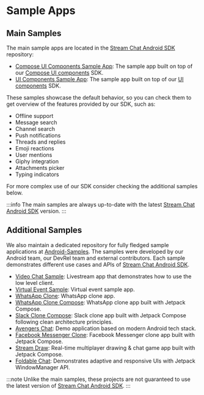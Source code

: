 # Sample Apps

## Main Samples

The main sample apps are located in the [Stream Chat Android SDK](https://github.com/GetStream/stream-chat-android) repository:

- [Compose UI Components Sample App](https://github.com/GetStream/stream-chat-android/tree/v5/stream-chat-android-compose-sample): The sample app built on top of our [Compose UI components](https://github.com/GetStream/stream-chat-android/tree/v5/stream-chat-android-compose) SDK.
- [UI Components Sample App](https://github.com/GetStream/stream-chat-android/tree/v5/stream-chat-android-ui-components-sample): The sample app built on top of our [UI components](https://github.com/GetStream/stream-chat-android/tree/v5/stream-chat-android-ui-components) SDK.

These samples showcase the default behavior, so you can check them to get overview of the features provided by our SDK, such as:

- Offline support
- Message search
- Channel search
- Push notifications
- Threads and replies
- Emoji reactions
- User mentions
- Giphy integration
- Attachments picker
- Typing indicators

For more complex use of our SDK consider checking the additional samples below.

:::info
The main samples are always up-to-date with the latest [Stream Chat Android SDK](https://github.com/GetStream/stream-chat-android) version.
:::

## Additional Samples

We also maintain a dedicated repository for fully fledged sample applications at [Android-Samples](https://github.com/GetStream/Android-Samples). The samples were developed by our Android team, our DevRel team and external contributors. Each sample demonstrates different use cases and APIs of [Stream Chat Android SDK](https://github.com/GetStream/stream-chat-android).

- [Video Chat Sample](https://github.com/GetStream/Android-Samples/tree/main/video-chat-sample): Livestream app that demonstrates how to use the low level client.
- [Virtual Event Sample](https://github.com/GetStream/Android-Samples/tree/main/virtual-event-sample): Virtual event sample app.
- [WhatsApp Clone](https://github.com/GetStream/Android-Samples/tree/main/whatsapp-clone-sample): WhatsApp clone app.
- [WhatsApp Clone Compose](https://github.com/GetStream/whatsApp-clone-compose): WhatsApp clone app built with Jetpack Compose.
- [Slack Clone Compose](https://github.com/GetStream/stream-slack-clone-android): Slack clone app built with Jetpack Compose following clean architecture principles.
- [Avengers Chat](https://github.com/GetStream/AvengersChat): Demo application based on modern Android tech stack.
- [Facebook Messenger Clone](https://github.com/MathRoda/Messenger-clone): Facebook Messenger clone app built with Jetpack Compose.
- [Stream Draw](https://github.com/GetStream/stream-draw-android): Real-time multiplayer drawing & chat game app built with Jetpack Compose.
- [Foldable Chat](https://github.com/GetStream/foldable-chat-android): Demonstrates adaptive and responsive UIs with Jetpack WindowManager API.

:::note
Unlike the main samples, these projects are not guaranteed to use the latest version of [Stream Chat Android SDK](https://github.com/GetStream/stream-chat-android).
:::

